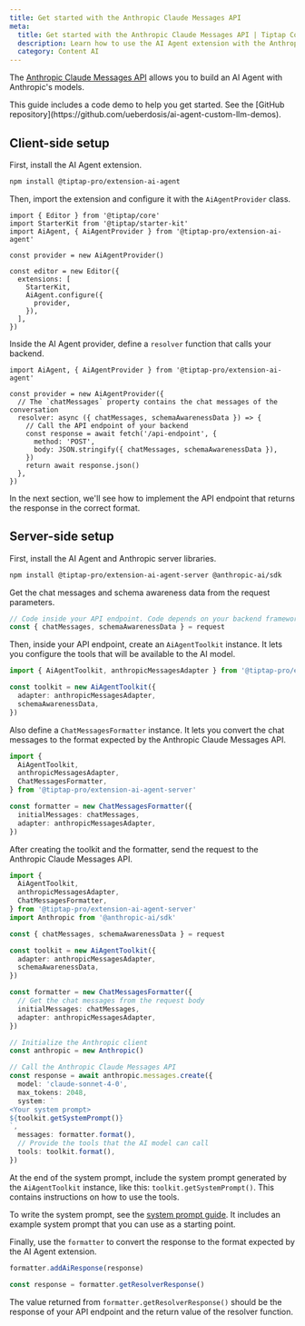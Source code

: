```yaml
---
title: Get started with the Anthropic Claude Messages API
meta:
  title: Get started with the Anthropic Claude Messages API | Tiptap Content AI
  description: Learn how to use the AI Agent extension with the Anthropic Claude Messages API.
  category: Content AI
---
```



The [Anthropic Claude Messages API](https://docs.anthropic.com/) allows you to build an AI Agent with Anthropic's models.

<Callout title="Code demo available" variant="info">
  This guide includes a code demo to help you get started. See the [GitHub
  repository](https://github.com/ueberdosis/ai-agent-custom-llm-demos).
</Callout>

## Client-side setup

First, install the AI Agent extension.

```bash
npm install @tiptap-pro/extension-ai-agent
```

Then, import the extension and configure it with the `AiAgentProvider` class.

```tsx
import { Editor } from '@tiptap/core'
import StarterKit from '@tiptap/starter-kit'
import AiAgent, { AiAgentProvider } from '@tiptap-pro/extension-ai-agent'

const provider = new AiAgentProvider()

const editor = new Editor({
  extensions: [
    StarterKit,
    AiAgent.configure({
      provider,
    }),
  ],
})
```

Inside the AI Agent provider, define a `resolver` function that calls your backend.

```tsx
import AiAgent, { AiAgentProvider } from '@tiptap-pro/extension-ai-agent'

const provider = new AiAgentProvider({
  // The `chatMessages` property contains the chat messages of the conversation
  resolver: async ({ chatMessages, schemaAwarenessData }) => {
    // Call the API endpoint of your backend
    const response = await fetch('/api-endpoint', {
      method: 'POST',
      body: JSON.stringify({ chatMessages, schemaAwarenessData }),
    })
    return await response.json()
  },
})
```

In the next section, we'll see how to implement the API endpoint that returns the response in the correct format.

## Server-side setup

First, install the AI Agent and Anthropic server libraries.

```bash
npm install @tiptap-pro/extension-ai-agent-server @anthropic-ai/sdk
```

Get the chat messages and schema awareness data from the request parameters.

```ts
// Code inside your API endpoint. Code depends on your backend framework
const { chatMessages, schemaAwarenessData } = request
```

Then, inside your API endpoint, create an `AiAgentToolkit` instance. It lets you configure the tools that will be available to the AI model.

```ts
import { AiAgentToolkit, anthropicMessagesAdapter } from '@tiptap-pro/extension-ai-agent-server'

const toolkit = new AiAgentToolkit({
  adapter: anthropicMessagesAdapter,
  schemaAwarenessData,
})
```

Also define a `ChatMessagesFormatter` instance. It lets you convert the chat messages to the format expected by the Anthropic Claude Messages API.

```ts
import {
  AiAgentToolkit,
  anthropicMessagesAdapter,
  ChatMessagesFormatter,
} from '@tiptap-pro/extension-ai-agent-server'

const formatter = new ChatMessagesFormatter({
  initialMessages: chatMessages,
  adapter: anthropicMessagesAdapter,
})
```

After creating the toolkit and the formatter, send the request to the Anthropic Claude Messages API.

```ts
import {
  AiAgentToolkit,
  anthropicMessagesAdapter,
  ChatMessagesFormatter,
} from '@tiptap-pro/extension-ai-agent-server'
import Anthropic from '@anthropic-ai/sdk'

const { chatMessages, schemaAwarenessData } = request

const toolkit = new AiAgentToolkit({
  adapter: anthropicMessagesAdapter,
  schemaAwarenessData,
})

const formatter = new ChatMessagesFormatter({
  // Get the chat messages from the request body
  initialMessages: chatMessages,
  adapter: anthropicMessagesAdapter,
})

// Initialize the Anthropic client
const anthropic = new Anthropic()

// Call the Anthropic Claude Messages API
const response = await anthropic.messages.create({
  model: 'claude-sonnet-4-0',
  max_tokens: 2048,
  system: `
<Your system prompt>
${toolkit.getSystemPrompt()}
`,
  messages: formatter.format(),
  // Provide the tools that the AI model can call
  tools: toolkit.format(),
})
```

At the end of the system prompt, include the system prompt generated by the `AiAgentToolkit` instance, like this: `toolkit.getSystemPrompt()`. This contains instructions on how to use the tools.

To write the system prompt, see the [system prompt guide](/content-ai/capabilities/agent/configure/system-prompt). It includes an example system prompt that you can use as a starting point.

Finally, use the `formatter` to convert the response to the format expected by the AI Agent extension.

```ts
formatter.addAiResponse(response)

const response = formatter.getResolverResponse()
```

The value returned from `formatter.getResolverResponse()` should be the response of your API endpoint and the return value of the resolver function.
